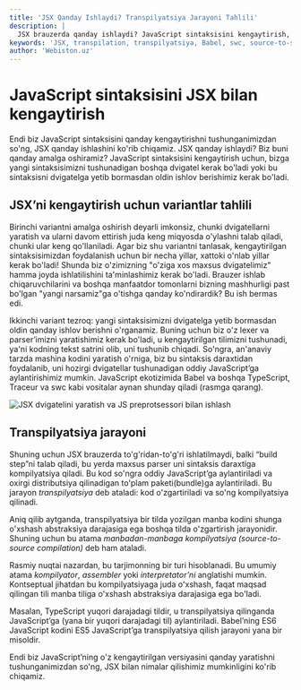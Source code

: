 ```yaml
---
title: 'JSX Qanday Ishlaydi? Transpilyatsiya Jarayoni Tahlili'
description: |
  JSX brauzerda qanday ishlaydi? JavaScript sintaksisini kengaytirish, transpilyatsiya jarayoni va Babel kabi vositalarning JSX kodini qanday aylantirishini o'rganing.
keywords: 'JSX, transpilation, transpilyatsiya, Babel, swc, source-to-source, JavaScript, sintaksis, kompilyatsiya, webiston'
author: 'Webiston.uz'
---
```


# JavaScript sintaksisini JSX bilan kengaytirish

Endi biz JavaScript sintaksisini qanday kengaytirishni tushunganimizdan so'ng, JSX qanday ishlashini ko'rib chiqamiz. JSX qanday ishlaydi? Biz buni qanday amalga oshiramiz? JavaScript sintaksisini kengaytirish uchun, bizga yangi sintaksisimizni tushunadigan boshqa dvigatel kerak bo'ladi yoki bu sintaksisni dvigatelga yetib bormasdan oldin ishlov berishimiz kerak bo'ladi.

## JSX’ni kengaytirish uchun variantlar tahlili

Birinchi variantni amalga oshirish deyarli imkonsiz, chunki dvigatellarni yaratish va ularni davom ettirish juda keng miqyosda o'ylashni talab qiladi, chunki ular keng qo'llaniladi. Agar biz shu variantni tanlasak, kengaytirilgan sintaksisimizdan foydalanish uchun bir necha yillar, xattoki o'nlab yillar kerak bo'ladi! Shunda biz o'zimizning "o'ziga xos maxsus dvigatelimiz" hamma joyda ishlatilishini ta'minlashimiz kerak bo'ladi. Brauzer ishlab chiqaruvchilarini va boshqa manfaatdor tomonlarni bizning mashhurligi past bo'lgan "yangi narsamiz"ga o'tishga qanday ko'ndirardik? Bu ish bermas edi.

Ikkinchi variant tezroq: yangi sintaksisimizni dvigatelga yetib bormasdan oldin qanday ishlov berishni o'rganamiz. Buning uchun biz o'z lexer va parser’imizni yaratishimiz kerak bo'ladi, u kengaytirilgan tilimizni tushunadi, ya'ni kodning tekst satrini olib, uni tushunib chiqadi. So'ngra, an'anaviy tarzda mashina kodini yaratish o'rniga, biz bu sintaksis daraxtidan foydalanib, uni hozirgi dvigatellar tushunadigan oddiy JavaScript’ga aylantirishimiz mumkin. JavaScript ekotizimida Babel va boshqa TypeScript, Traceur va swc kabi vositalar aynan shunday qiladi (rasmga qarang).

![JSX dvigatelini yaratish va JS preprotsessori bilan ishlash](/jsx-engine-preprocessor.png)

## Transpilyatsiya jarayoni

Shuning uchun JSX brauzerda to'g'ridan-to'g'ri ishlatilmaydi, balki “build step”ni talab qiladi, bu yerda maxsus parser uni sintaksis daraxtiga kompilyatsiya qiladi. Bu kod so'ngra oddiy JavaScript’ga aylantiriladi va oxirgi distributsiya qilinadigan to'plam paketi(bundle)ga aylantiriladi. Bu jarayon _transpilyatsiya_ deb ataladi: kod o'zgartiriladi va so'ng kompilyatsiya qilinadi.

Aniq qilib aytganda, transpilyatsiya bir tilda yozilgan manba kodini shunga o'xshash abstraksiya darajasiga ega boshqa tilda o'zgartirish jarayonidir. Shuning uchun bu atama _manbadan-manbaga kompilyatsiya (source-to-source compilation)_ deb ham ataladi.

Rasmiy nuqtai nazardan, bu tarjimonning bir turi hisoblanadi. Bu umumiy atama _kompilyator_, _assembler_ yoki _interpretator’ni_ anglatishi mumkin. Kontseptual jihatdan bu kompilyatsiyaga juda o'xshash, faqat maqsad qilingan tili manba tiliga o'xshash abstraksiya darajasiga ega bo'ladi.

Masalan, TypeScript yuqori darajadagi tildir, u transpilyatsiya qilinganda JavaScript’ga (yana bir yuqori darajadagi til) aylantiriladi. Babel’ning ES6 JavaScript kodini ES5 JavaScript’ga transpilyatsiya qilish jarayoni yana bir misoldir.

Endi biz JavaScript’ning o'z kengaytirilgan versiyasini qanday yaratishni tushunganimizdan so'ng, JSX bilan nimalar qilishimiz mumkinligini ko'rib chiqamiz.
